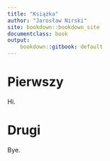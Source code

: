 ```yaml
---
title: "Książka"
author: "Jarosław Nirski"
site: bookdown::bookdown_site
documentclass: book
output:
    bookdown::gitbook: default
---
```


# Pierwszy

Hi.

# Drugi

Bye.
